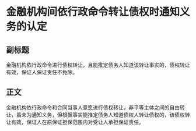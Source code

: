 # 金融机构间依行政命令转让债权时通知义务的认定
## 副标题
金融机构依行政命令进行债权转让，且能推定债务人知道该转让事实的，债权转让有效，保证人保证责任不免除。
## 正文
金融机构依行政命令和合同当事人意愿进行债权转让，非平等主体之间的自由转让，虽未为通知义务，但根据事实能推定债务人知道债权人转让债权的，该债权转让有效，保证人在原保证担保范围内对受让人承担保证责任。